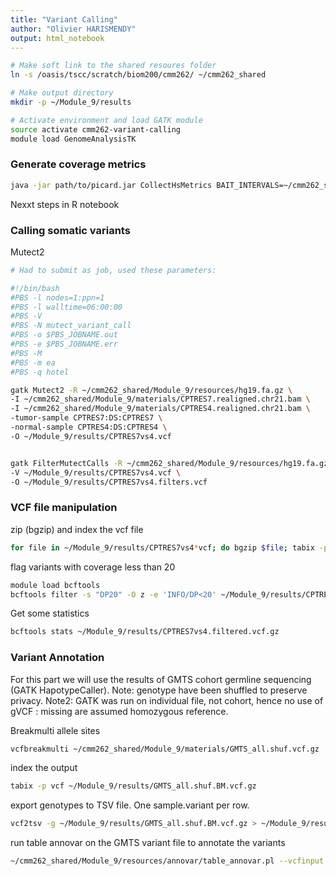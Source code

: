 ```yaml
---
title: "Variant Calling"
author: "Olivier HARISMENDY"
output: html_notebook
---
```


```bash
# Make soft link to the shared resoures folder
ln -s /oasis/tscc/scratch/biom200/cmm262/ ~/cmm262_shared

# Make output directory
mkdir -p ~/Module_9/results

# Activate environment and load GATK module
source activate cmm262-variant-calling
module load GenomeAnalysisTK

```

### Generate coverage metrics

```bash
java -jar path/to/picard.jar CollectHsMetrics BAIT_INTERVALS=~/cmm262_shared/Module_9/resources/Sureselect.chr21.interval_list TARGET_INTERVALS=~/cmm262_shared/Module_9/resources/Sureselect.chr21.interval_list INPUT=~/cmm262_shared/Module_9/materials/FRFZ.chr21.hg19.bam OUTPUT=~/Module_9/results/FRFZ.chr21.hsmetrics.txt
```

Nexxt steps in R notebook


### Calling somatic variants

Mutect2 
```bash


# Had to submit as job, used these parameters:

#!/bin/bash
#PBS -l nodes=1:ppn=1
#PBS -l walltime=06:00:00
#PBS -V
#PBS -N mutect_variant_call
#PBS -o $PBS_JOBNAME.out
#PBS -e $PBS_JOBNAME.err
#PBS -M 
#PBS -m ea
#PBS -q hotel

gatk Mutect2 -R ~/cmm262_shared/Module_9/resources/hg19.fa.gz \
-I ~/cmm262_shared/Module_9/materials/CPTRES7.realigned.chr21.bam \
-I ~/cmm262_shared/Module_9/materials/CPTRES4.realigned.chr21.bam \
-tumor-sample CPTRES7:DS:CPTRES7 \
-normal-sample CPTRES4:DS:CPTRES4 \
-O ~/Module_9/results/CPTRES7vs4.vcf


gatk FilterMutectCalls -R ~/cmm262_shared/Module_9/resources/hg19.fa.gz \
-V ~/Module_9/results/CPTRES7vs4.vcf \
-O ~/Module_9/results/CPTRES7vs4.filters.vcf

```


### VCF file manipulation


zip (bgzip) and index the vcf file
```bash
for file in ~/Module_9/results/CPTRES7vs4*vcf; do bgzip $file; tabix -p vcf $file.gz; done
```

flag variants with coverage less than 20
```bash

module load bcftools
bcftools filter -s "DP20" -O z -e 'INFO/DP<20' ~/Module_9/results/CPTRES7vs4.filters.vcf.gz > ~/Module_9/results/CPTRES7vs4.filtered.vcf.gz
```

Get some statistics
```bash
bcftools stats ~/Module_9/results/CPTRES7vs4.filtered.vcf.gz
```


### Variant Annotation

For this part we will use the results of GMTS cohort germline sequencing (GATK HapotypeCaller). Note: genotype have been shuffled to preserve privacy. Note2: GATK was run on individual file, not cohort, hence no use of gVCF : missing are assumed homozygous reference. 

Breakmulti allele sites
```bash
vcfbreakmulti ~/cmm262_shared/Module_9/materials/GMTS_all.shuf.vcf.gz | bgzip -c >  ~/Module_9/results/GMTS_all.shuf.BM.vcf.gz
```

index the output
```bash
tabix -p vcf ~/Module_9/results/GMTS_all.shuf.BM.vcf.gz
```

export genotypes to TSV file. One sample.variant per row. 
```bash
vcf2tsv -g ~/Module_9/results/GMTS_all.shuf.BM.vcf.gz > ~/Module_9/results/GMTS.geno.txt
```

run table annovar on the GMTS variant file to annotate the variants
```bash
~/cmm262_shared/Module_9/resources/annovar/table_annovar.pl --vcfinput --nastring . --protocol refGene --operation g --buildver hg19 --outfile ~/Module_9/results/GMTSann ~/Module_9/results/GMTS_all.shuf.BM.vcf.gz ~/cmm262_shared/Module_9/resources/annovar/humandb/

```





